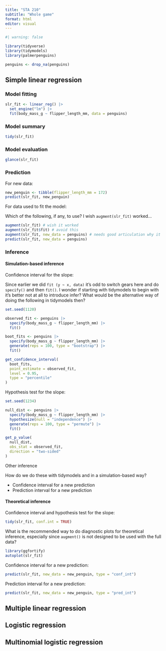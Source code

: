 ```yaml
---
title: "STA 210"
subtitle: "Whole game"
format: html
editor: visual
---
```


```r
#| warning: false

library(tidyverse)
library(tidymodels)
library(palmerpenguins)

penguins <- drop_na(penguins)
```

## Simple linear regression

### Model fitting

```r
slr_fit <- linear_reg() |>
  set_engine("lm") |>
  fit(body_mass_g ~ flipper_length_mm, data = penguins)
```

### Model summary

```r
tidy(slr_fit)
```

### Model evaluation

```r
glance(slr_fit)
```

### Prediction

For new data:

```r
new_penguin <- tibble(flipper_length_mm = 172)
predict(slr_fit, new_penguin)
```

For data used to fit the model:

::: callout-warning
Which of the following, if any, to use?
I wish `augment(slr_fit)` worked...
:::

```r
augment(slr_fit) # wish it worked
augment(slr_fit$fit) # avoid this
augment(slr_fit, new_data = penguins) # needs good articulation why it's diferent than tidy() and glance()
predict(slr_fit, new_data = penguins)
```

### Inference

#### Simulation-based inference

Confidence interval for the slope:

::: callout-warning
Since earlier we did `fit (y ~ x, data)` it's odd to switch gears here and do `specify()` and then `fit()`.
I wonder if starting with tidymodels to begin with it's better not at all to introduce infer?
What would be the alternative way of doing the following in tidymodels then?
:::

```r
set.seed(1120)

observed_fit <- penguins |>
  specify(body_mass_g ~ flipper_length_mm) |>
  fit()

boot_fits <- penguins |>
  specify(body_mass_g ~ flipper_length_mm) |>
  generate(reps = 100, type = "bootstrap") |>
  fit()

get_confidence_interval(
  boot_fits, 
  point_estimate = observed_fit, 
  level = 0.95,
  type = "percentile"
)
```

Hypothesis test for the slope:

```r
set.seed(1234)

null_dist <- penguins |>
  specify(body_mass_g ~ flipper_length_mm) |>
  hypothesize(null = "independence") |>
  generate(reps = 100, type = "permute") |>
  fit()

get_p_value(
  null_dist,
  obs_stat = observed_fit,
  direction = "two-sided"
)
```

Other inference

::: callout-warning
How do we do these with tidymodels and in a simulation-based way?

-   Confidence interval for a new prediction
-   Prediction interval for a new prediction
:::

#### Theoretical inference

Confidence interval and hypothesis test for the slope:

```r
tidy(slr_fit, conf.int = TRUE)
```

::: callout-warning
What is the recommended way to do diagnostic plots for theoretical inference, especially since `augment()` is not designed to be used with the full data?
:::

```r
library(ggfortify)
autoplot(slr_fit)
```

Confidence interval for a new prediction:

```r
predict(slr_fit, new_data = new_penguin, type = "conf_int")
```

Prediction interval for a new prediction:

```r
predict(slr_fit, new_data = new_penguin, type = "pred_int")
```

## Multiple linear regression

## Logistic regression

## Multinomial logistic regression
